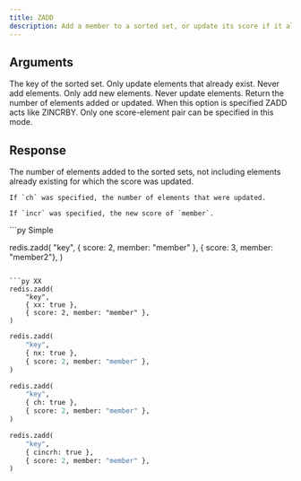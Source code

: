 ```yaml
---
title: ZADD
description: Add a member to a sorted set, or update its score if it already exists.
---
```



## Arguments 

<ParamField body="key" type="str" required>
  The key of the sorted set.
</ParamField>

<ParamField body="options">
    <ParamField body="xx" type="boolean">
        Only update elements that already exist. Never add elements.
    </ParamField>
    <ParamField body="xx" type="boolean">
        Only add new elements. Never update elements.
    </ParamField>
    <ParamField body="ch" type="boolean">
        Return the number of elements added or updated.
    </ParamField>
    <ParamField body="incr" type="boolean">
        When this option is specified ZADD acts like ZINCRBY. Only one score-element pair can be specified in this mode.
    </ParamField>
</ParamField>

## Response

<ResponseField type="int"  required>
    The number of elements added to the sorted sets, not including elements already existing for which the score was updated.

    If `ch` was specified, the number of elements that were updated.

    If `incr` was specified, the new score of `member`.
</ResponseField>



<RequestExample>
```py Simple

redis.zadd(
    "key", 
    { score: 2, member: "member" }, 
    { score: 3, member: "member2"},
)
```

```py XX 
redis.zadd(
    "key",
    { xx: true },
    { score: 2, member: "member" },
)
```

```py NX 
redis.zadd(
    "key",
    { nx: true },
    { score: 2, member: "member" },
)
```

```py CH 
redis.zadd(
    "key",
    { ch: true },
    { score: 2, member: "member" },
)
```

```py INCR 
redis.zadd(
    "key",
    { cincrh: true },
    { score: 2, member: "member" },
)
```
</RequestExample>

